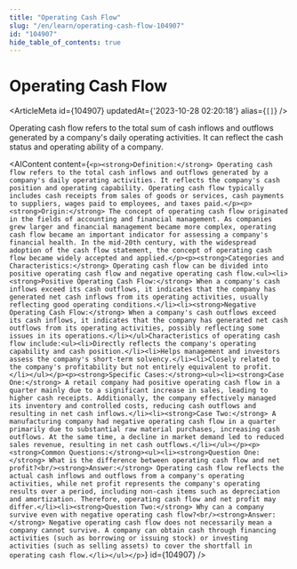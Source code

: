 ```yaml
---
title: "Operating Cash Flow"
slug: "/en/learn/operating-cash-flow-104907"
id: "104907"
hide_table_of_contents: true
---
```



# Operating Cash Flow

<ArticleMeta id={104907} updatedAt={'2023-10-28 02:20:18'} alias={`[]`} />
<div className='border-solid border-b border-t-0 my-4 border-[var(--ifm-color-gray-300)]' />

Operating cash flow refers to the total sum of cash inflows and outflows generated by a company's daily operating activities. It can reflect the cash status and operating ability of a company.

<AIContent content={`<p><strong>Definition:</strong> Operating cash flow refers to the total cash inflows and outflows generated by a company's daily operating activities. It reflects the company's cash position and operating capability. Operating cash flow typically includes cash receipts from sales of goods or services, cash payments to suppliers, wages paid to employees, and taxes paid.</p><p><strong>Origin:</strong> The concept of operating cash flow originated in the fields of accounting and financial management. As companies grew larger and financial management became more complex, operating cash flow became an important indicator for assessing a company's financial health. In the mid-20th century, with the widespread adoption of the cash flow statement, the concept of operating cash flow became widely accepted and applied.</p><p><strong>Categories and Characteristics:</strong> Operating cash flow can be divided into positive operating cash flow and negative operating cash flow.<ul><li><strong>Positive Operating Cash Flow:</strong> When a company's cash inflows exceed its cash outflows, it indicates that the company has generated net cash inflows from its operating activities, usually reflecting good operating conditions.</li><li><strong>Negative Operating Cash Flow:</strong> When a company's cash outflows exceed its cash inflows, it indicates that the company has generated net cash outflows from its operating activities, possibly reflecting some issues in its operations.</li></ul>Characteristics of operating cash flow include:<ul><li>Directly reflects the company's operating capability and cash position.</li><li>Helps management and investors assess the company's short-term solvency.</li><li>Closely related to the company's profitability but not entirely equivalent to profit.</li></ul></p><p><strong>Specific Cases:</strong><ul><li><strong>Case One:</strong> A retail company had positive operating cash flow in a quarter mainly due to a significant increase in sales, leading to higher cash receipts. Additionally, the company effectively managed its inventory and controlled costs, reducing cash outflows and resulting in net cash inflows.</li><li><strong>Case Two:</strong> A manufacturing company had negative operating cash flow in a quarter primarily due to substantial raw material purchases, increasing cash outflows. At the same time, a decline in market demand led to reduced sales revenue, resulting in net cash outflows.</li></ul></p><p><strong>Common Questions:</strong><ul><li><strong>Question One:</strong> What is the difference between operating cash flow and net profit?<br/><strong>Answer:</strong> Operating cash flow reflects the actual cash inflows and outflows from a company's operating activities, while net profit represents the company's operating results over a period, including non-cash items such as depreciation and amortization. Therefore, operating cash flow and net profit may differ.</li><li><strong>Question Two:</strong> Why can a company survive even with negative operating cash flow?<br/><strong>Answer:</strong> Negative operating cash flow does not necessarily mean a company cannot survive. A company can obtain cash through financing activities (such as borrowing or issuing stock) or investing activities (such as selling assets) to cover the shortfall in operating cash flow.</li></ul></p>`} id={104907} />
